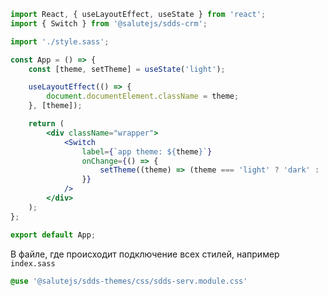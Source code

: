 
<TipCssModules isSass/>

```jsx
import React, { useLayoutEffect, useState } from 'react';
import { Switch } from '@salutejs/sdds-crm';

import './style.sass';

const App = () => {
    const [theme, setTheme] = useState('light');

    useLayoutEffect(() => {
        document.documentElement.className = theme;
    }, [theme]);

    return (
        <div className="wrapper">
            <Switch
                label={`app theme: ${theme}`}
                onChange={() => {
                    setTheme((theme) => (theme === 'light' ? 'dark' : 'light'));
                }}
            />
        </div>
    );
};

export default App;
```

В файле, где происходит подключение всех стилей, например `index.sass`

```sass
@use '@salutejs/sdds-themes/css/sdds-serv.module.css'
```
